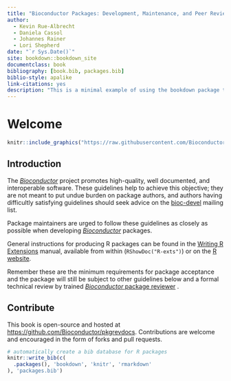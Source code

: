 ```yaml
--- 
title: "Bioconductor Packages: Development, Maintenance, and Peer Review"
author:
  - Kevin Rue-Albrecht
  - Daniela Cassol
  - Johannes Rainer
  - Lori Shepherd
date: "`r Sys.Date()`"
site: bookdown::bookdown_site
documentclass: book
bibliography: [book.bib, packages.bib]
biblio-style: apalike
link-citations: yes
description: "This is a minimal example of using the bookdown package to write a book. The output format for this example is bookdown::gitbook."
---
```


# Welcome {-}

```r
knitr::include_graphics("https://raw.githubusercontent.com/Bioconductor/BiocStickers/master/Bioconductor/Bioconductor.png")
```

## Introduction {.unnumbered #intro}


The [_Bioconductor_][] project promotes high-quality, well documented, and interoperable software.
These guidelines help to achieve this objective; they are not meant to put undue
burden on package authors, and authors having difficultly satisfying guidelines
should seek advice on the [bioc-devel][bioc-devel-mail] mailing list.

Package maintainers are urged to follow these guidelines as closely as possible
when developing [_Bioconductor_][] packages.

General instructions for producing R packages can be found in the [Writing R
Extensions][] manual, available from within <i class="fab fa-r-project"></i>
(`RShowDoc("R-exts")`) or on the [R website][].

Remember these are the minimum requirements for package acceptance and the
package will still be subject to other guidelines below and a formal technical
review by trained [_Bioconductor_ package reviewer][reviewer-list] .


## Contribute {.unnumbered}

This book is open-source and hosted at <https://github.com/Bioconductor/pkgrevdocs>.
Contributions are welcome and encouraged in the form of forks and pull requests.

```r
# automatically create a bib database for R packages
knitr::write_bib(c(
  .packages(), 'bookdown', 'knitr', 'rmarkdown'
), 'packages.bib')
```

[_Bioconductor_]: https://bioconductor.org

[annotation-pkgs]: https://bioconductor.org/packages/release/data/annotation/
[annotation-views]: https://bioconductor.org/packages/release/BiocViews.html#___AnnotationData
[Azure Data Lakes]: https://azure.microsoft.com/en-us/services/data-lake-analytics
[bioc-common]: #reusebioc
[bioc-devel-mail]: https://stat.ethz.ch/mailman/listinfo/bioc-devel
[BiocParallel vignette]: https://bioconductor.org/packages/devel/bioc/vignettes/BiocParallel/inst/doc/Introduction_To_BiocParallel.pdf
[biocViews]: https://bioconductor.org/packages/devel/BiocViews.html
[build reports]: https://bioconductor.org/checkResults/
[build timings]: #propagate
[cirdep]: https://github.com/Bioconductor/Contributions/blob/master/CONTRIBUTING.md#submitting-related-packages
[Code Of Conduct]: https://bioconductor.github.io/bioc_coc_multilingual/
[Contributions]: https://github.com/Bioconductor/Contributions/issues/new
[CRAN foreign]: http://cran.r-project.org/doc/manuals/R-exts.html#System-and-foreign-language-interfaces
[CRAN config]: http://cran.fhcrc.org/doc/manuals/R-exts.html#Configure-and-cleanup
[CRAN's policy]: https://cran.r-project.org/web/packages/policies.html
[CRAN pkgs]: https://cran.r-project.org/web/packages/available_packages_by_name.html
[CRAN vigs]: http://cran.fhcrc.org/doc/manuals/R-exts.html#Writing-package-vignettes
[CRAN Rd]: http://cran.fhcrc.org/doc/manuals/R-exts.html#Rd-format
[Create A Hub Package]: https://bioconductor.org/packages/devel/bioc/vignettes/HubPub/inst/doc/CreateAHubPackage.html
['devel' version]: #use-devel
[end-of-life policy]: #package-end-of-life-policy
[exptdata-pkgs]: https://bioconductor.org/packages/release/data/experiment/
[exptdata-views]: https://bioconductor.org/packages/release/BiocViews.html#___ExperimentData
[Github collaborators]: https://docs.github.com/en/account-and-profile/setting-up-and-managing-your-github-user-account/managing-access-to-your-personal-repositories/inviting-collaborators-to-a-personal-repository
[git-repo-create]: https://help.github.com/articles/create-a-repo/
[gitver]: #git-version-control
[guidelines]: #develop-overview
[long tests]: #long-tests
[Rcpp Gallery]: http://gallery.rcpp.org/
[R CMD check environment]: #r-cmd-check-environment
[R Website]: http://cran.fhcrc.org/manuals.html
[R License]: https://www.r-project.org/Licenses/
[release-schedule]: https://bioconductor.org/developers/release-schedule/
[release-biocviews]: http://bioconductor.org/packages/release/BiocViews.html
[reviewer-list]: https://bioconductor.org/about/package-reviewers/
[rmarkdown]: http://rmarkdown.rstudio.com/
[rmarkdown documentation]: http://rmarkdown.rstudio.com/authoring_pandoc_markdown.html#citations
[Shiny apps]: https://shiny.rstudio.com/
[software-pkgs]: https://bioconductor.org/packages/release/bioc/
[support site]: https://support.bioconductor.org/
[support-register]: https://support.bioconductor.org/accounts/signup/
[testthat: Get Started with Testing]: http://journal.r-project.org/archive/2011-1/RJournal_2011-1_Wickham.pdf
[Testing with testthat]: http://r-pkgs.had.co.nz/tests.html
[tracker]: https://github.com/Bioconductor/Contributions
[unit tests]: #tests
[versioning]:#versionnum
[wiki-license]: http://en.wikipedia.org/wiki/Comparison_of_free_software_licences
[Workflows]: #workflow-packages
[workflow-pkgs]: https://bioconductor.org/packages/release/workflows/
[Writing R Extensions]: https://cran.r-project.org/doc/manuals/R-exts.html
[workflow-views]: http://bioconductor.org/packages/devel/BiocViews.html#___Workflow

[AnnotationHub]: https://bioconductor.org/packages/AnnotationHub
[basilisk]: https://www.bioconductor.org/packages/basilisk
[BiocCheck]: https://bioconductor.org/packages/BiocCheck
[BiocGenerics]: https://bioconductor.org/packages/BiocGenerics
[BiocParallel]: https://bioconductor.org/packages/BiocParallel
[BiocSet]: https://bioconductor.org/packages/BiocSet
[BiocStyle]: https://bioconductor.org/packages/BiocStyle
[BiocWorkflowTools]: http://bioconductor.org/packages/BiocWorkflowTools
[Biostrings]: https://bioconductor.org/packages/Biostrings
[dotCall64]: https://CRAN.R-project.org/package=dotCall64
[ExperimentHub]: https://bioconductor.org/packages/ExperimentHub
[formatR]: https://cran.r-project.org/web/packages/formatR/index.html
[GenomicAlignments]: https://bioconductor.org/packages/GenomicAlignments
[GenomicRanges]: https://bioconductor.org/packages/GenomicRanges
[GSEABase]: https://bioconductor.org/packages/GSEABase
[HubPub]: https://bioconductor.org/packages/HubPub/
[RaggedExperiment]: https://bioconductor.org/packages/RaggedExperiment
[microbenchmark]: https://cran.r-project.org/web/packages/microbenchmark
[MsBackendMgf]: https://bioconductor.org/packages/MsBackendMgf
[MSnbase]: https://bioconductor.org/packages/MSnbase
[MultiAssayExperiment]: https://bioconductor.org/packages/MultiAssayExperiment
[Rcpp]: http://cran.r-project.org/web/packages/Rcpp/index.html
[reticulate]: https://rstudio.github.io/reticulate
[Rsamtools]: https://bioconductor.org/packages/Rsamtools
[rtracklayer]: https://bioconductor.org/packages/rtracklayer
[RUnit]: http://cran.r-project.org/web/packages/RUnit/index.html
[ShortRead]: https://bioconductor.org/packages/ShortRead
[SingleCellExperiment]: https://bioconductor.org/packages/SingleCellExperiment
[Spectra]: https://bioconductor.org/packages/Spectra
[SummarizedExperiment]: https://bioconductor.org/packages/SummarizedExperiment
[testthat]: http://cran.r-project.org/web/packages/testthat/index.html
[VariantAnnotation]: https://bioconductor.org/packages/VariantAnnotation

[agile]: http://en.wikipedia.org/wiki/Agile_software_development
[bacon]: https://github.com/chneukirchen/bacon
[cucumber]: https://cucumber.io
[JUnit]: http://www.junit.org
[PyUnit]: http://pyunit.sourceforge.net
[rspec]: https://rspec.info
[tdd]: http://en.wikipedia.org/wiki/Test-driven_development
[testy]: https://github.com/ahoward/testy